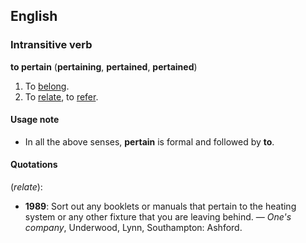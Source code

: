 ==English==
===Intransitive verb===
'''to pertain''' ('''pertaining''', '''pertained''', '''pertained''')

#To [[belong]].
#To [[relate]], to [[refer]].

====Usage note====
*In all the above senses, '''pertain''' is formal and followed by '''to'''.

====Quotations====
(''relate''):
*'''1989''': Sort out any booklets or manuals that pertain to the heating system or any other fixture that you are leaving behind. &mdash; ''One's company'', Underwood, Lynn, Southampton: Ashford.